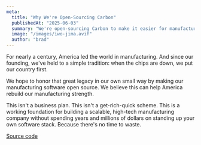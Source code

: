 ```yaml
---
meta:
  title: "Why We're Open-Sourcing Carbon"
  publishedAt: "2025-06-03"
  summary: "We're open-sourcing Carbon to make it easier for manufacturers to adopt a modern manufacturing stack. We believe that by open-sourcing Carbon, we can help more manufacturers achieve true end-to-end automation."
  image: "/images/iwo-jima.avif"
  author: "brad"
---
```


For nearly a century, America led the world in manufacturing. And since our founding, we've held to a simple tradition: when the chips are down, we put our country first.

We hope to honor that great legacy in our own small way by making our manufacturing software open source. We believe this can help America rebuild our manufacturing strength.

This isn't a business plan. This isn't a get-rich-quick scheme. This is a working foundation for building a scalable, high-tech manufacturing company without spending years and millions of dollars on standing up your own software stack. Because there's no time to waste.

[Source code](https://github.com/crbnos/carbon)
